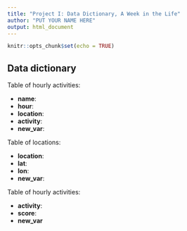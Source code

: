 ```yaml
---
title: "Project I: Data Dictionary, A Week in the Life"
author: "PUT YOUR NAME HERE"
output: html_document
---
```


```r
knitr::opts_chunk$set(echo = TRUE)
```

## Data dictionary

Table of hourly activities:

- **name**:
- **hour**: 
- **location**:
- **activity**:
- **new_var**:

Table of locations:

- **location**:
- **lat**:
- **lon**:
- **new_var**:

Table of hourly activities:

- **activity**:
- **score**:
- **new_var**


